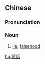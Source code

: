{{also|谎话}}
==Chinese==
{{zh-forms|s=谎话}}

===Pronunciation===
{{zh-pron
|m=huǎnghuà
|c=fong1 waa6
|cat=n
}}

===Noun===
{{zh-noun|mw=句}}

# [[lie]]; [[falsehood]]
#: {{zh-x|善意 的 謊話|''a white '''lie'''''}}

[[hu:謊話]]